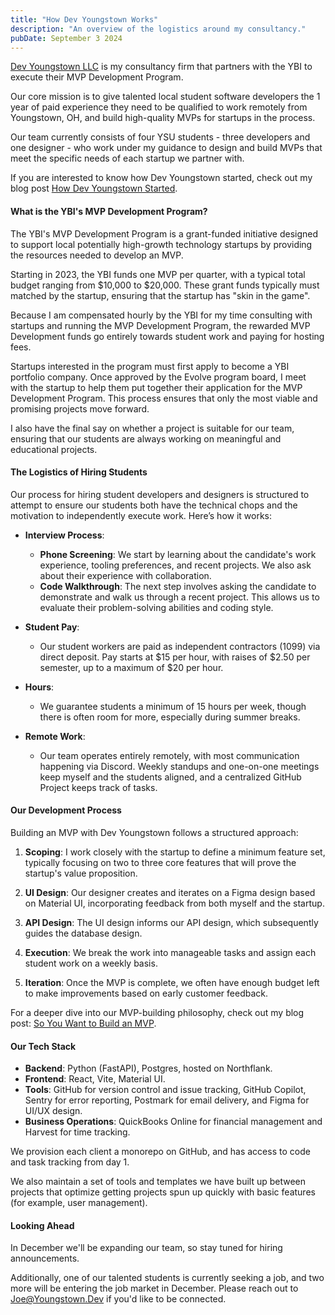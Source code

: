 ```yaml
---
title: "How Dev Youngstown Works"
description: "An overview of the logistics around my consultancy."
pubDate: September 3 2024
---
```


[Dev Youngstown LLC](https://www.youngstown.dev/) is my consultancy firm that partners with the YBI to execute their MVP Development Program.

Our core mission is to give talented local student software developers the 1 year of paid experience they need to be qualified to work remotely from Youngstown, OH, and build high-quality MVPs for startups in the process.

Our team currently consists of four YSU students - three developers and one designer - who work under my guidance to design and build MVPs that meet the specific needs of each startup we partner with.

If you are interested to know how Dev Youngstown started, check out my blog post [How Dev Youngstown Started](https://joeduncko.com/blog/how-dev-youngstown-started/).

#### What is the YBI's MVP Development Program?

The YBI's MVP Development Program is a grant-funded initiative designed to support local potentially high-growth technology startups by providing the resources needed to develop an MVP.

Starting in 2023, the YBI funds one MVP per quarter, with a typical total budget ranging from $10,000 to $20,000. These grant funds typically must matched by the startup, ensuring that the startup has "skin in the game".

Because I am compensated hourly by the YBI for my time consulting with startups and running the MVP Development Program, the rewarded MVP Development funds go entirely towards student work and paying for hosting fees.

Startups interested in the program must first apply to become a YBI portfolio company. Once approved by the Evolve program board, I meet with the startup to help them put together their application for the MVP Development Program. This process ensures that only the most viable and promising projects move forward.

I also have the final say on whether a project is suitable for our team, ensuring that our students are always working on meaningful and educational projects.

#### The Logistics of Hiring Students

Our process for hiring student developers and designers is structured to attempt to ensure our students both have the technical chops and the motivation to independently execute work. Here’s how it works:

-   **Interview Process**:

    -   **Phone Screening**: We start by learning about the candidate's work experience, tooling preferences, and recent projects. We also ask about their experience with collaboration.
    -   **Code Walkthrough**: The next step involves asking the candidate to demonstrate and walk us through a recent project. This allows us to evaluate their problem-solving abilities and coding style.

-   **Student Pay**:

    -   Our student workers are paid as independent contractors (1099) via direct deposit. Pay starts at $15 per hour, with raises of $2.50 per semester, up to a maximum of $20 per hour.

-   **Hours**:

    -   We guarantee students a minimum of 15 hours per week, though there is often room for more, especially during summer breaks.

-   **Remote Work**:
    -   Our team operates entirely remotely, with most communication happening via Discord. Weekly standups and one-on-one meetings keep myself and the students aligned, and a centralized GitHub Project keeps track of tasks.

#### Our Development Process

Building an MVP with Dev Youngstown follows a structured approach:

1. **Scoping**: I work closely with the startup to define a minimum feature set, typically focusing on two to three core features that will prove the startup's value proposition.

2. **UI Design**: Our designer creates and iterates on a Figma design based on Material UI, incorporating feedback from both myself and the startup.

3. **API Design**: The UI design informs our API design, which subsequently guides the database design.

4. **Execution**: We break the work into manageable tasks and assign each student work on a weekly basis.

5. **Iteration**: Once the MVP is complete, we often have enough budget left to make improvements based on early customer feedback.

For a deeper dive into our MVP-building philosophy, check out my blog post: [So You Want to Build an MVP](https://joeduncko.com/blog/so-you-want-to-build-an-mvp/).

#### Our Tech Stack

-   **Backend**: Python (FastAPI), Postgres, hosted on Northflank.
-   **Frontend**: React, Vite, Material UI.
-   **Tools**: GitHub for version control and issue tracking, GitHub Copilot, Sentry for error reporting, Postmark for email delivery, and Figma for UI/UX design.
-   **Business Operations**: QuickBooks Online for financial management and Harvest for time tracking.

We provision each client a monorepo on GitHub, and has access to code and task tracking from day 1.

We also maintain a set of tools and templates we have built up between projects that optimize getting projects spun up quickly with basic features (for example, user management).

#### Looking Ahead

In December we'll be expanding our team, so stay tuned for hiring announcements.

Additionally, one of our talented students is currently seeking a job, and two more will be entering the job market in December. Please reach out to [Joe@Youngstown.Dev](mailto:Joe@Youngstown.Dev) if you'd like to be connected.
